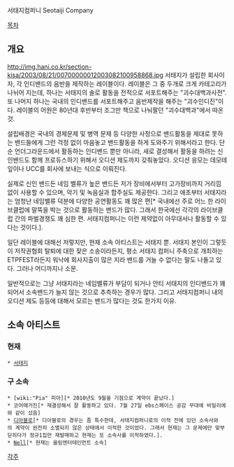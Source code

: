 서태지컴퍼니
Seotaiji Company

[[목차]]
== 개요 ==
http://img.hani.co.kr/section-kisa/2003/08/21/00700000012003082100958868.jpg
서태지가 설립한 회사이자, 각 인디밴드의 음반을 제작하는 레이블이다.
레이블은 그 중 두개로 크게 카테고리가 나뉘어 지는데, 하나는 서태지의 솔로 활동을 전적으로 서포트해주는 "괴수대백과사전". 또 나머지 하나는 국내의 인디밴드를 서포트해주고 음반제작을 해주는 "괴수인디진"이다.
레이블의 어원은 80년대 후반부터 조그만 책으로 나눠팔던 "괴수대백과"에서 따온 것.

설립배경은 국내의 경제문제 및 병역 문제 등 다양한 사정으로 밴드활동을 제대로 못하는 밴드들에게 그런 걱정 없이 마음놓고 밴드활동을 하게 도와주기 위해서라고 한다. 단순 언더그라운드에서 활동하는 인디밴드 뿐만 아니라, 새로 결성해서 활동을 하려는 신인밴드도 함께 프로듀스하기 위해서 오디션 제도까지 갖춰놓았다. 오디션 응모는 데모테잎이나 UCC를 회사에 보내는 식으로 이뤄진다.

실제로 신인 밴드든 네임 벨류가 높은 밴드든 저가 장비에서부터 고가장비까지 거리낌 없이 사용할 수 있으며, 악기 및 녹음실과 합주실도 제공한다.
그리고 애초부터 서태지라는 엄청난 네임밸류 덕분에 다양한 공연활동도 꽤 많은 편[* 국내에선 주로 어느 한 라이브클럽에 말뚝을 박는 것으로 활동하는 밴드가 많다. 그래서 한국에선 각각의 라이브클럽 간의 파벌경쟁도 꽤 심한 편. 서태지컴퍼니는 이런 제약없이 아무대서나 활동할 수 있다는 것이다.]. 

일단 레이블에 대해선 저렇지만, 현재 소속 아티스트는 서태지 뿐.
서태지 본인이 그렇듯이 저작권협회 탈퇴에 대한 잦은 소송이라든지, 평소 서태지 컴퍼니 주축으로 개최하는 ETPFEST라든지 워낙에 회사지출이 많은 지라 밴드를 거늘 수 없다는 말도 나돌고 있다. 그러나 어디까지나 소문.

일반적으로는 그냥 서태지라는 네임밸류가 부담이 되거나 안티 서태지의 인디밴드가 꽤 되어서 소속밴드가 늘지 않는 것으로 추측하는 경우가 많다.
그리고 서태지컴퍼니 내의 오디션 제도 등등에 대해서 모르는 밴드가 많다는 것도 한가지 이유.

== 소속 아티스트 ==
=== 현재 ===
 * [[서태지]]

=== 구 소속 ===
 * [wiki:"Pia" 피아][* 2010년도 9월을 기점으로 계약이 끝났다.]
 * 코어매거진[* 재결성해서 잘 활동하고 있다. 7월 27일 ebs스페이스 공감 무대에 비밀리에와 같이 섰음]
 * [[디아블로]][* 디아블로의 경우는 좀 특수한데, 서태지컴퍼니로의 이적 전에 있던 소속사와의 계약이 완전히 소멸되지 않은 상태에서 이적한 것이었다. 그래서 현재는 그 문제에만 맞부딛히다가 정규1집만 재발매하고 현재는 또 소속사를 이적하였다.]. 
 * [[Nell]][* 현재는 울림엔터테인먼트 소속]

[[각주]]
